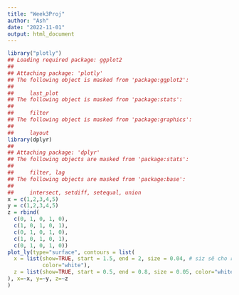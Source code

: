 ```yaml
---
title: "Week3Proj"
author: "Ash"
date: "2022-11-01"
output: html_document
---
```


```r
library("plotly")
## Loading required package: ggplot2
## 
## Attaching package: 'plotly'
## The following object is masked from 'package:ggplot2':
## 
##     last_plot
## The following object is masked from 'package:stats':
## 
##     filter
## The following object is masked from 'package:graphics':
## 
##     layout
library(dplyr)
## 
## Attaching package: 'dplyr'
## The following objects are masked from 'package:stats':
## 
##     filter, lag
## The following objects are masked from 'package:base':
## 
##     intersect, setdiff, setequal, union
x = c(1,2,3,4,5)
y = c(1,2,3,4,5)
z = rbind(
  c(0, 1, 0, 1, 0),
  c(1, 0, 1, 0, 1),
  c(0, 1, 0, 1, 0),
  c(1, 0, 1, 0, 1),
  c(0, 1, 0, 1, 0))
plot_ly(type="surface", contours = list(
  x = list(show=TRUE, start = 1.5, end = 2, size = 0.04, # siz sẽ cho ra mật độ
           color="white"),
  z = list(show=TRUE, start = 0.5, end = 0.8, size = 0.05, color="white")
), x=~x, y=~y, z=~z
)
```